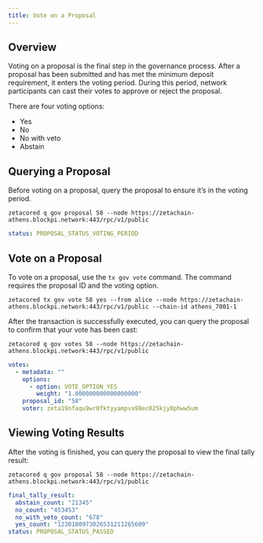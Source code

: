 ```yaml
---
title: Vote on a Proposal
---
```


## Overview

Voting on a proposal is the final step in the governance process. After a
proposal has been submitted and has met the minimum deposit requirement, it
enters the voting period. During this period, network participants can cast
their votes to approve or reject the proposal.

There are four voting options:

- Yes
- No
- No with veto
- Abstain

## Querying a Proposal

Before voting on a proposal, query the proposal to ensure it’s in the voting
period.

```
zetacored q gov proposal 58 --node https://zetachain-athens.blockpi.network:443/rpc/v1/public
```

```yaml
status: PROPOSAL_STATUS_VOTING_PERIOD
```

## Vote on a Proposal

To vote on a proposal, use the `tx gov vote` command. The command requires the
proposal ID and the voting option.

```
zetacored tx gov vote 58 yes --from alice --node https://zetachain-athens.blockpi.network:443/rpc/v1/public --chain-id athens_7001-1
```

After the transaction is successfully executed, you can query the proposal to
confirm that your vote has been cast:

```
zetacored q gov votes 58 --node https://zetachain-athens.blockpi.network:443/rpc/v1/public
```

```yaml
votes:
  - metadata: ""
    options:
      - option: VOTE_OPTION_YES
        weight: "1.000000000000000000"
    proposal_id: "58"
    voter: zeta19nfaqu9wr0fktyyampva98ec025kjy0phww5um
```

## Viewing Voting Results

After the voting is finished, you can query the proposal to view the final tally
result:

```
zetacored q gov proposal 58 --node https://zetachain-athens.blockpi.network:443/rpc/v1/public
```

```yaml
final_tally_result:
  abstain_count: "21345"
  no_count: "453453"
  no_with_veto_count: "678"
  yes_count: "1230180973026531211265609"
status: PROPOSAL_STATUS_PASSED
```
